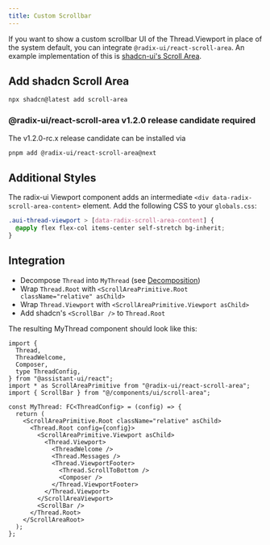 ```yaml
---
title: Custom Scrollbar
---
```


If you want to show a custom scrollbar UI of the Thread.Viewport in place of the system default, you can integrate `@radix-ui/react-scroll-area`.
An example implementation of this is [shadcn-ui's Scroll Area](https://ui.shadcn.com/docs/components/scroll-area).

## Add shadcn Scroll Area

```sh
npx shadcn@latest add scroll-area
```

### @radix-ui/react-scroll-area v1.2.0 release candidate required

The v1.2.0-rc.x release candidate can be installed via

```sh
pnpm add @radix-ui/react-scroll-area@next
```

## Additional Styles

The radix-ui Viewport component adds an intermediate `<div data-radix-scroll-area-content>` element.
Add the following CSS to your `globals.css`:

```css title="@/app/globals.css"
.aui-thread-viewport > [data-radix-scroll-area-content] {
  @apply flex flex-col items-center self-stretch bg-inherit;
}
```

## Integration

- Decompose `Thread` into `MyThread` (see [Decomposition](/docs/ui/styled/Decomposition))
- Wrap `Thread.Root` with `<ScrollAreaPrimitive.Root className="relative" asChild>`
- Wrap `Thread.Viewport` with `<ScrollAreaPrimitive.Viewport asChild>`
- Add shadcn's `<ScrollBar />` to `Thread.Root`

The resulting MyThread component should look like this:

```tsx
import {
  Thread,
  ThreadWelcome,
  Composer,
  type ThreadConfig,
} from "@assistant-ui/react";
import * as ScrollAreaPrimitive from "@radix-ui/react-scroll-area";
import { ScrollBar } from "@/components/ui/scroll-area";

const MyThread: FC<ThreadConfig> = (config) => {
  return (
    <ScrollAreaPrimitive.Root className="relative" asChild>
      <Thread.Root config={config}>
        <ScrollAreaPrimitive.Viewport asChild>
          <Thread.Viewport>
            <ThreadWelcome />
            <Thread.Messages />
            <Thread.ViewportFooter>
              <Thread.ScrollToBottom />
              <Composer />
            </Thread.ViewportFooter>
          </Thread.Viewport>
        </ScrollAreaViewport>
        <ScrollBar />
      </Thread.Root>
    </ScrollAreaRoot>
  );
};
```
